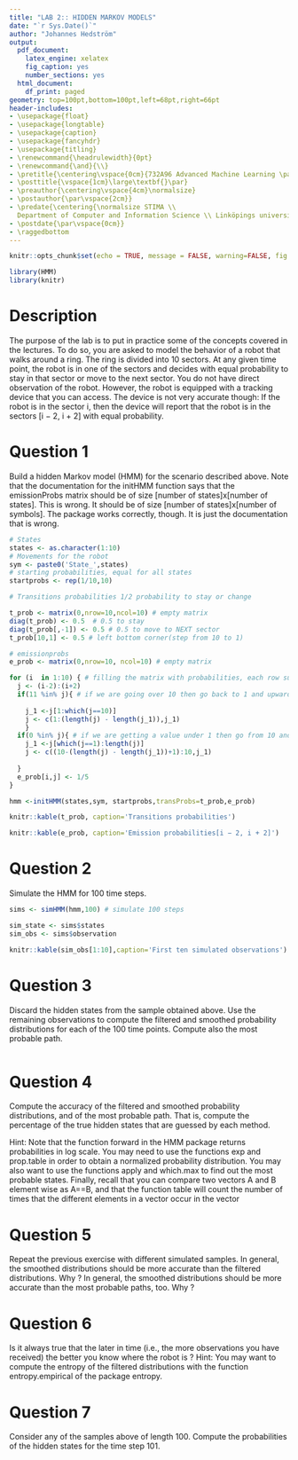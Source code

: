 ---
title: "LAB 2:: HIDDEN MARKOV MODELS"
date: "`r Sys.Date()`"
author: "Johannes Hedström"
output:
  pdf_document:
    latex_engine: xelatex
    fig_caption: yes
    number_sections: yes
  html_document:
    df_print: paged
geometry: top=100pt,bottom=100pt,left=68pt,right=66pt
header-includes:
- \usepackage{float}
- \usepackage{longtable}
- \usepackage{caption}
- \usepackage{fancyhdr}
- \usepackage{titling}
- \renewcommand{\headrulewidth}{0pt}
- \renewcommand{\and}{\\}
- \pretitle{\centering\vspace{0cm}{732A96 Advanced Machine Learning \par}\vspace{5cm}\Huge\textbf}
- \posttitle{\vspace{1cm}\large\textbf{}\par}
- \preauthor{\centering\vspace{4cm}\normalsize}
- \postauthor{\par\vspace{2cm}}
- \predate{\centering{\normalsize STIMA \\
  Department of Computer and Information Science \\ Linköpings universitet \par}}
- \postdate{\par\vspace{0cm}}
- \raggedbottom
---


<!-- page number pos -->
\fancyhf{}
\fancyfoot[C]{\thepage}
\pagestyle{fancy}

<!-- no page nr on first page  -->
\pagenumbering{gobble}

<!-- Anger sidbrytning -->
\clearpage

<!-- creating the table of contents -->
\setcounter{tocdepth}{3}
\tableofcontents

<!-- new page -->
\clearpage

<!-- starting the count on 1 after the contents -->
\pagenumbering{arabic}
\setcounter{page}{1}

```{r setup, include=FALSE}
knitr::opts_chunk$set(echo = TRUE, message = FALSE, warning=FALSE, fig.width = 5, fig.height = 3, fig.align = 'center')

```





```{r}

library(HMM)
library(knitr)

```


# Description

The purpose of the lab is to put in practice some of the concepts covered in the lectures.
To do so, you are asked to model the behavior of a robot that walks around a ring. The ring is
divided into 10 sectors. At any given time point, the robot is in one of the sectors and decides
with equal probability to stay in that sector or move to the next sector. You do not have direct
observation of the robot. However, the robot is equipped with a tracking device that you can
access. The device is not very accurate though: If the robot is in the sector i, then the device
will report that the robot is in the sectors [i − 2, i + 2] with equal probability.




# Question 1

Build a hidden Markov model (HMM) for the scenario described above. Note that the
documentation for the initHMM function says that the emissionProbs matrix should
be of size [number of states]x[number of states]. This is wrong. It should be of size
[number of states]x[number of symbols]. The package works correctly, though. It is
just the documentation that is wrong.


```{r}
# States 
states <- as.character(1:10)
# Movements for the robot
sym <- paste0('State_',states)
# starting probabilities, equal for all states
startprobs <- rep(1/10,10)

# Transitions probabilities 1/2 probability to stay or change

t_prob <- matrix(0,nrow=10,ncol=10) # empty matrix
diag(t_prob) <- 0.5  # 0.5 to stay
diag(t_prob[,-1]) <- 0.5 # 0.5 to move to NEXT sector
t_prob[10,1] <- 0.5 # left bottom corner(step from 10 to 1)

# emissionprobs
e_prob <- matrix(0,nrow=10, ncol=10) # empty matrix

for (i  in 1:10) { # filling the matrix with probabilities, each row sums to 1
  j <- (i-2):(i+2)
  if(11 %in% j){ # if we are going over 10 then go back to 1 and upwards
    
    j_1 <-j[1:which(j==10)]   
    j <- c(1:(length(j) - length(j_1)),j_1) 
    }
  if(0 %in% j){ # if we are getting a value under 1 then go from 10 and downwards
    j_1 <-j[which(j==1):length(j)]   
    j <- c((10-(length(j) - length(j_1))+1):10,j_1)
    
  }
  e_prob[i,j] <- 1/5
}

hmm <-initHMM(states,sym, startprobs,transProbs=t_prob,e_prob)

knitr::kable(t_prob, caption='Transitions probabilities')
```


```{r}

knitr::kable(e_prob, caption='Emission probabilities[i − 2, i + 2]')
```


# Question 2

Simulate the HMM for 100 time steps.


```{r}

sims <- simHMM(hmm,100) # simulate 100 steps

sim_state <- sims$states
sim_obs <- sims$observation

knitr::kable(sim_obs[1:10],caption='First ten simulated observations')
```


# Question 3

Discard the hidden states from the sample obtained above. Use the remaining observations to compute the filtered and smoothed probability distributions for each of the
100 time points. Compute also the most probable path.

```{r}

```

# Question 4

Compute the accuracy of the filtered and smoothed probability distributions, and of the
most probable path. That is, compute the percentage of the true hidden states that are
guessed by each method.

Hint: Note that the function forward in the HMM package returns probabilities in log
scale. You may need to use the functions exp and prop.table in order to obtain a
normalized probability distribution. You may also want to use the functions apply and
which.max to find out the most probable states. Finally, recall that you can compare
two vectors A and B element wise as A==B, and that the function table will count the
number of times that the different elements in a vector occur in the vector

# Question 5

Repeat the previous exercise with different simulated samples. In general, the smoothed
distributions should be more accurate than the filtered distributions. Why ? In general,
the smoothed distributions should be more accurate than the most probable paths, too.
Why ?

# Question 6

Is it always true that the later in time (i.e., the more observations you have received)
the better you know where the robot is ?
Hint: You may want to compute the entropy of the filtered distributions with the function
entropy.empirical of the package entropy.

# Question 7

Consider any of the samples above of length 100. Compute the probabilities of the
hidden states for the time step 101.


